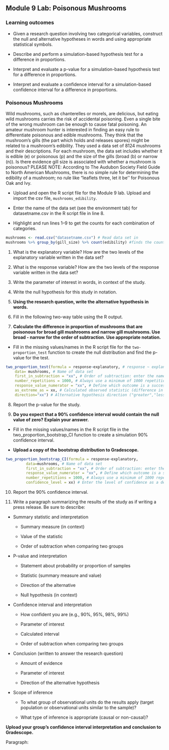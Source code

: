 ## Module 9 Lab:  Poisonous Mushrooms 

\setstretch{1}

### Learning outcomes

* Given a research question involving two categorical variables, construct the null and alternative hypotheses
  in words and using appropriate statistical symbols.
  
* Describe and perform a simulation-based hypothesis test for a difference in proportions.

* Interpret and evaluate a p-value for a simulation-based hypothesis test for a difference in proportions.

* Interpret and evaluate a confidence interval for a simulation-based confidence interval for a difference in proportions.

### Poisonous Mushrooms

Wild mushrooms, such as chanterelles or morels, are delicious, but eating wild mushrooms carries the risk of accidental poisoning. Even a single bite of the wrong mushroom can be enough to cause fatal poisoning. An amateur mushroom hunter is interested in finding an easy rule to differentiate poisonous and edible mushrooms. They think that the mushroom’s gills (the part which holds and releases spores) might be related to a mushroom’s edibility. They used a data set of 8124 mushrooms and their descriptions. For each mushroom, the data set includes whether it is edible (e) or poisonous (p) and the size of the gills (broad (b) or narrow (n)).  Is there evidence gill size is associated with whether a mushroom is poisonous?  PLEASE NOTE: According to The Audubon Society Field Guide to North American Mushrooms, there is no simple rule for determining the edibility of a mushroom; no rule like "leaflets three, let it be'' for Poisonous Oak and Ivy. 

* Upload and open the R script file for the Module 9 lab. Upload and import the csv file, `mushrooms_edibility`. 

* Enter the name of the data set (see the environment tab) for datasetname.csv in the R script file in line 8. 

* Highlight and run lines 1--9 to get the counts for each combination of categories.

```r
mushrooms <- read.csv("datasetname.csv") # Read data set in
mushrooms %>% group_by(gill_size) %>% count(edibility) #finds the counts in each group
```

1. What is the explanatory variable?  How are the two levels of the explanatory variable written in the data set?

\vspace{0.5in}

2. What is the response variable? How are the two levels of the response variable written in the data set?

\vspace{0.5in}

3. Write the parameter of interest in words, in context of the study.

\vspace{1in}

4.  Write the null hypothesis for this study in notation.

\vspace{0.25in}

\newpage

5.  **Using the research question, write the alternative hypothesis in words.**

\vspace{1in}

6. Fill in the following two-way table using the R output.

\begin{center}
\begin{tabular}{|c|c|c|c|}\hline
& \multicolumn{2}{|c|}{\textbf{Gill Size}} & \\ \hline
\textbf{Edibility} & \hspace{0.35in} Broad (b) \hspace{0.35in} & \hspace{0.35in} Narrow (n) \hspace{0.35in} & \hspace{0.35in} Total \hspace{0.35in} \\ \hline
 Poisonous (p) & & & \\ 
 & & & \\ \hline
Edible (e) & & & \\ 
 & & & \\ \hline
 Total & & & \\ 
 & & & \\ \hline
\end{tabular}
\end{center}

7. **Calculate the difference in proportion of mushrooms that are poisonous for broad gill mushrooms and narrow gill mushrooms.  Use broad - narrow for the order of subtraction.  Use appropriate notation.**

\vspace{0.8in}

<!-- Use the provided R script file to create a segmented bar plot of the data.  Make sure to title your plot.  Highlight and run lines 14--20. -->

<!-- ```{r, out.width="60%", echo=TRUE, eval=FALSE} -->
<!-- injuries %>% # Data set piped into... -->
<!--   ggplot(aes(x = Injury.Site, fill = Lethal)) +   # This specifies the variables -->
<!--   geom_bar(stat = "count", position = "fill") +  # Tell it to make a stacked bar plot -->
<!--   labs(title = "Title",  # Make sure to title your plot  -->
<!--        x = "Location of Injury",   # Label the x axis -->
<!--        y = "") +  # Remove y axis label -->
<!--   scale_fill_grey()  # Make figure black and white -->
<!-- ``` -->
<!-- 7.  Based on the plot does there appear to be an association between the variables?  Explain your answer. -->



* Fill in the missing values/names in the R script file for the `two-proportion_test` function to create the null distribution and find the p-value for the test.

```r
two_proportion_test(formula = response~explanatory, # response ~ explanatory
    data= mushrooms, # Name of data set
    first_in_subtraction = "xx", # Order of subtraction: enter the name of Group 1
    number_repetitions = 1000, # Always use a minimum of 1000 repetitions
    response_value_numerator = "xx", # Define which outcome is a success 
    as_extreme_as = xx, # Calculated observed statistic (difference in sample proportions)
    direction="xx") # Alternative hypothesis direction ("greater","less","two-sided")
```

8.  Report the p-value for the study.

\vspace{0.2in}

9.  **Do you expect that a 90\% confidence interval would contain the null value of zero?  Explain your answer.**

\vspace{0.8in}

\newpage

* Fill in the missing values/names in the R script file in the two_proportion_bootstrap_CI function to create a simulation 90\% confidence interval.  

* **Upload a copy of the bootstrap distribution to Gradescope.**

```r
two_proportion_bootstrap_CI(formula = response~explanatory, 
         data=mushrooms, # Name of data set
         first_in_subtraction = "xx", # Order of subtraction: enter the name of Group 1
         response_value_numerator = "xx", # Define which outcome is a success 
         number_repetitions = 1000, # Always use a minimum of 1000 repetitions
         confidence_level = xx) # Enter the level of confidence as a decimal
```

10. Report the 90\% confidence interval.

\vspace{0.2in}

11.  Write a paragraph summarizing the results of the study as if writing a press release.  Be sure to describe:

* Summary statistic and interpretation

    * Summary measure (in context)
    
    * Value of the statistic 
    
    * Order of subtraction when comparing two groups

* P-value and interpretation

    * Statement about probability or proportion of samples
    
    * Statistic (summary measure and value)
    
    * Direction of the alternative 
    
    * Null hypothesis (in context) 


* Confidence interval and interpretation

    * How confident you are (e.g., 90%, 95%, 98%, 99%)
    
    * Parameter of interest
    
    * Calculated interval
    
    * Order of subtraction when comparing two groups


* Conclusion (written to answer the research question)

    * Amount of evidence
    
    * Parameter of interest 
    
    * Direction of the alternative hypothesis


* Scope of inference

    * To what group of observational units do the results apply (target population or observational units similar to the sample)?
	
    * What type of inference is appropriate (causal or non-causal)?

**Upload your group's confidence interval interpretation and conclusion to Gradescope.** 

\newpage

Paragraph:

\newpage


